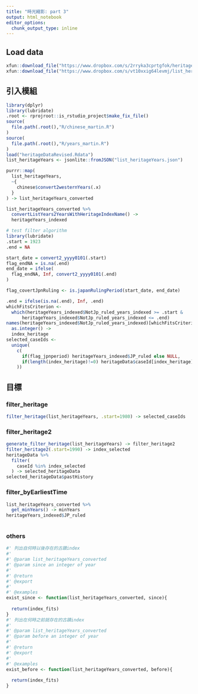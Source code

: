 ```yaml
---
title: "時光縮影: part 3"
output: html_notebook
editor_options: 
  chunk_output_type: inline
---
```


## Load data

```r
xfun::download_file("https://www.dropbox.com/s/2rryka3cprtgfok/heritageDataRevised.Rdata?dl=1", mode="wb")
xfun::download_file("https://www.dropbox.com/s/vt10xxig64levmj/list_heritageYears.json?dl=1", mode="wb")
```

## 引入模組

```r
library(dplyr)
library(lubridate)
.root <- rprojroot::is_rstudio_project$make_fix_file()
source(
  file.path(.root(),"R/chinese_martin.R")
)
source(
  file.path(.root(),"R/years_martin.R")
)
load("heritageDataRevised.Rdata")
list_heritageYears <- jsonlite::fromJSON("list_heritageYears.json")

```


```r
purrr::map(
  list_heritageYears,
  ~{
    chinese$convert2westernYears(.x)
  }
) -> list_heritageYears_converted
```


```r
list_heritageYears_converted %>%
  convertListYears2YearsWithHeritageIndexName() -> 
  heritageYears_indexed
```


```r
# test filter algorithm
library(lubridate)
.start = 1923
.end = NA

start_date = convert2_yyyy0101(.start)
flag_endNA = is.na(.end)
end_date = ifelse(
  flag_endNA, Inf, convert2_yyyy0101(.end)
)  

flag_covertJpnRuling <- is.japanRulingPeriod(start_date, end_date)

.end = ifelse(is.na(.end), Inf, .end)
whichFitsCriterion <- 
  which(heritageYears_indexed$NotJp_ruled_years_indexed >= .start &
      heritageYears_indexed$NotJp_ruled_years_indexed <= .end)
names(heritageYears_indexed$NotJp_ruled_years_indexed)[whichFitsCriterion] %>%
  as.integer() ->
  index_heritage
selected_caseIds <- 
  unique(
    c(
      if(flag_jpnperiod) heritageYears_indexed$JP_ruled else NULL,
      if(length(index_heritage)!=0) heritageData$caseId[index_heritage] else NULL
    ))

```

## 目標

### filter_heritage

```r
filter_heritage(list_heritageYears, .start=1980) -> selected_caseIds
```

### filter_heritage2

```r
generate_filter_heritage(list_heritageYears) -> filter_heritage2
filter_heritage2(.start=1990) -> index_selected
heritageData %>%
  filter(
    caseId %in% index_selected
  ) -> selected_heritageData
selected_heritageData$pastHistory
```

### filter_byEarliestTime

```r
list_heritageYears_converted %>%
  get_minYears() -> minYears
heritageYears_indexed$JP_ruled
  
```


### others

```r
#' 列出自何時以後存在的古蹟index
#'
#' @param list_heritageYears_converted 
#' @param since an integer of year
#'
#' @return
#' @export
#'
#' @examples
exist_since <- function(list_heritageYears_converted, since){
  
  return(index_fits)
}
#' 列出在何時之前就存在的古蹟index
#'
#' @param list_heritageYears_converted 
#' @param before an integer of year
#'
#' @return
#' @export
#'
#' @examples
exist_before <- function(list_heritageYears_converted, before){
  
  return(index_fits)
}
```
